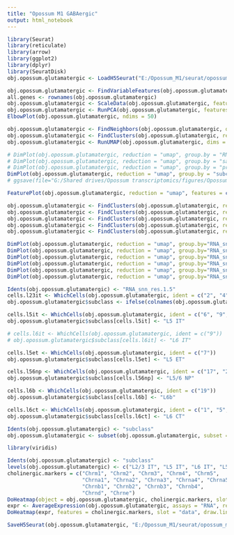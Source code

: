 ```yaml
---
title: "Opossum M1 GABAergic"
output: html_notebook
---
```


```r

library(Seurat)
library(reticulate)
library(arrow)
library(ggplot2)
library(dplyr)
library(SeuratDisk)
obj.opossum.glutamatergic <- LoadH5Seurat("E:/Opossum_M1/seurat/opossum_m1_glutamatergic.h5Seurat")

```


```r

obj.opossum.glutamatergic <- FindVariableFeatures(obj.opossum.glutamatergic, selection.method = "vst", nfeatures = 3000)
all.genes <- rownames(obj.opossum.glutamatergic)
obj.opossum.glutamatergic <- ScaleData(obj.opossum.glutamatergic, features = all.genes)
obj.opossum.glutamatergic <- RunPCA(obj.opossum.glutamatergic, features = VariableFeatures(object = obj.opossum.glutamatergic))
ElbowPlot(obj.opossum.glutamatergic, ndims = 50)

```


```r

obj.opossum.glutamatergic <- FindNeighbors(obj.opossum.glutamatergic, dims = 1:30)
obj.opossum.glutamatergic <- FindClusters(obj.opossum.glutamatergic, resolution = 1, algorithm = 4, method = "igraph")
obj.opossum.glutamatergic <- RunUMAP(obj.opossum.glutamatergic, dims = 1:30, method = "umap-learn")

```


```r

# DimPlot(obj.opossum.glutamatergic, reduction = "umap", group.by = "RNA_snn_res.1.5", label = TRUE, raster = FALSE) + NoLegend() + xlim(-18, 12) + ylim(-18, 12) + coord_equal()
# DimPlot(obj.opossum.glutamatergic, reduction = "umap", group.by = "sample", raster = FALSE) + xlim(-18, 15) + ylim(-18, 15) + coord_equal()
# DimPlot(obj.opossum.glutamatergic, reduction = "umap", group.by = "predicted_doublets", raster = FALSE) + xlim(-18, 15) + ylim(-18, 15) + coord_equal()
DimPlot(obj.opossum.glutamatergic, reduction = "umap", group.by = "subclass", cols = c("#F8766D", "#C49A00", "#53B400", "#00C094", "#00B6EB", "#FB61D7"), label = TRUE, raster = FALSE) + NoLegend() + xlim(-18, 12) + ylim(-18, 12) + coord_equal()
# ggsave(file="G:/Shared drives/Opossum transcriptomics/figures/Opossum_M1_Glutamatergic_Subclass.svg", plot=subclass_plot, width=4, height=4)

```


```r

FeaturePlot(obj.opossum.glutamatergic, reduction = "umap", features = c("Ptprm")) + xlim(-15, 15) + ylim(-15, 15) + coord_equal()

```


```r

obj.opossum.glutamatergic <- FindClusters(obj.opossum.glutamatergic, resolution = 0.5, algorithm = 4, method = "igraph")
obj.opossum.glutamatergic <- FindClusters(obj.opossum.glutamatergic, resolution = 1.5, algorithm = 4, method = "igraph")
obj.opossum.glutamatergic <- FindClusters(obj.opossum.glutamatergic, resolution = 2, algorithm = 4, method = "igraph")
obj.opossum.glutamatergic <- FindClusters(obj.opossum.glutamatergic, resolution = 2.5, algorithm = 4, method = "igraph")
obj.opossum.glutamatergic <- FindClusters(obj.opossum.glutamatergic, resolution = 3, algorithm = 4, method = "igraph")

```


```r

DimPlot(obj.opossum.glutamatergic, reduction = "umap", group.by="RNA_snn_res.0.5", label = TRUE, raster = FALSE) + NoLegend() + xlim(-12, 15) + ylim(-12, 15) + coord_equal()
DimPlot(obj.opossum.glutamatergic, reduction = "umap", group.by="RNA_snn_res.1", label = TRUE, raster = FALSE) + NoLegend() + xlim(-12, 15) + ylim(-12, 15) + coord_equal()
DimPlot(obj.opossum.glutamatergic, reduction = "umap", group.by="RNA_snn_res.1.5", label = TRUE, raster = FALSE) + NoLegend() + xlim(-12, 15) + ylim(-12, 15) + coord_equal()
DimPlot(obj.opossum.glutamatergic, reduction = "umap", group.by="RNA_snn_res.2", label = TRUE, raster = FALSE) + NoLegend() + xlim(-12, 15) + ylim(-12, 15) + coord_equal()
DimPlot(obj.opossum.glutamatergic, reduction = "umap", group.by="RNA_snn_res.2.5", label = TRUE, raster = FALSE) + NoLegend() + xlim(-12, 15) + ylim(-12, 15) + coord_equal()
DimPlot(obj.opossum.glutamatergic, reduction = "umap", group.by="RNA_snn_res.3", label = TRUE, raster = FALSE) + NoLegend() + xlim(-12, 15) + ylim(-12, 15) + coord_equal()

```


```r

Idents(obj.opossum.glutamatergic) <- "RNA_snn_res.1.5"
cells.l23it <- WhichCells(obj.opossum.glutamatergic, ident = c("2", "4", "8", "12", "15", "21"))
obj.opossum.glutamatergic$subclass <- ifelse(colnames(obj.opossum.glutamatergic) %in% cells.l23it, "L2/3 IT", "ambiguous")

cells.l5it <- WhichCells(obj.opossum.glutamatergic, ident = c("6", "9", "10", "11", "13", "14", "16", "20", "22"))
obj.opossum.glutamatergic$subclass[cells.l5it] <- "L5 IT"

# cells.l6it <- WhichCells(obj.opossum.glutamatergic, ident = c("9"))
# obj.opossum.glutamatergic$subclass[cells.l6it] <- "L6 IT"

cells.l5et <- WhichCells(obj.opossum.glutamatergic, ident = c("7"))
obj.opossum.glutamatergic$subclass[cells.l5et] <- "L5 ET"

cells.l56np <- WhichCells(obj.opossum.glutamatergic, ident = c("17", "23"))
obj.opossum.glutamatergic$subclass[cells.l56np] <- "L5/6 NP"

cells.l6b <- WhichCells(obj.opossum.glutamatergic, ident = c("19"))
obj.opossum.glutamatergic$subclass[cells.l6b] <- "L6b"

cells.l6ct <- WhichCells(obj.opossum.glutamatergic, ident = c("1", "5", "3", "18"))
obj.opossum.glutamatergic$subclass[cells.l6ct] <- "L6 CT"

Idents(obj.opossum.glutamatergic) <- "subclass"
obj.opossum.glutamatergic <- subset(obj.opossum.glutamatergic, subset = subclass != "ambiguous")

```


```r

library(viridis)

Idents(obj.opossum.glutamatergic) <- "subclass"
levels(obj.opossum.glutamatergic) <- c("L2/3 IT", "L5 IT", "L6 IT", "L5 ET", "L5/6 NP", "L6b", "L6 CT")
cholinergic.markers = c("Chrm1", "Chrm2", "Chrm3", "Chrm4", "Chrm5", 
                        "Chrna1", "Chrna2", "Chrna3", "Chrna4", "Chrna5", "Chrna6", "Chrna7", "Chrna10", 
                        "Chrnb1", "Chrnb2", "Chrnb3", "Chrnb4", 
                        "Chrnd", "Chrne")
DoHeatmap(object = obj.opossum.glutamatergic, cholinergic.markers, slot = "data") + scale_fill_gradientn(colors = c("white", "red")) + theme(text = element_text(size = 10))
expr <- AverageExpression(obj.opossum.glutamatergic, assays = "RNA", return.seurat = TRUE, features = cholinergic.markers)
DoHeatmap(expr, features = cholinergic.markers, slot = "data", draw.lines = FALSE, size = 3) + scale_fill_gradientn(colors = magma(100), limits = c(0, 3)) + theme(text = element_text(size = 10))

```


```r

SaveH5Seurat(obj.opossum.glutamatergic, "E:/Opossum_M1/seurat/opossum_m1_glutamatergic.h5seurat", overwrite = TRUE, verbose = TRUE)

```

